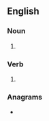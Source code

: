 {{also|Vials}}
==English==

===Noun===
{{head|en|noun plural form}}

# {{plural of|vial|lang=en}}

===Verb===
{{head|en|verb form}}

# {{en-third-person singular of|vial}}

===Anagrams===
* {{anagrams|en|Alvis|Salvi|Silva|Slavi|Sliva|Vilas|silva|vails|valis|vilas}}